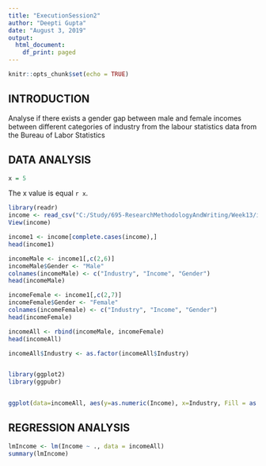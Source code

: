 ---
title: "ExecutionSession2"
author: "Deepti Gupta"
date: "August 3, 2019"
output:
  html_document:
    df_print: paged
---

```{r setup, include=FALSE}
knitr::opts_chunk$set(echo = TRUE)
```

## INTRODUCTION


Analyse if there exists a gender gap between male and female incomes between different categories of industry from the labour statistics data from the Bureau of Labor Statistics


## DATA ANALYSIS

```{r echo = FALSE }

x = 5

```
The x value is equal `r x`.



```{r}

library(readr)
income <- read_csv("C:/Study/695-ResearchMethodologyAndWriting/Week13/income.csv")
View(income)

income1 <- income[complete.cases(income),]
head(income1)

incomeMale <- income1[,c(2,6)]
incomeMale$Gender <- "Male"
colnames(incomeMale) <- c("Industry", "Income", "Gender")
head(incomeMale)

incomeFemale <- income1[,c(2,7)]
incomeFemale$Gender <- "Female"
colnames(incomeFemale) <- c("Industry", "Income", "Gender")
head(incomeFemale)

incomeAll <- rbind(incomeMale, incomeFemale)
head(incomeAll)

incomeAll$Industry <- as.factor(incomeAll$Industry)


library(ggplot2)
library(ggpubr)


ggplot(data=incomeAll, aes(y=as.numeric(Income), x=Industry, Fill = as.factor(Gender))) + geom_bar(stat="identity", position=position_dodge(), aes(fill = Gender))  + ggpubr::rotate_x_text()

```

## REGRESSION ANALYSIS
```{r}
lmIncome <- lm(Income ~ ., data = incomeAll)
summary(lmIncome)


```
